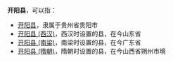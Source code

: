'''开阳县'''，可以指：

*[[开阳县|开阳县]]，隶属于贵州省贵阳市
*[[开阳县_(西汉)|开阳县 (西汉)]]，西汉时设置的县，在今山东省
*[[开阳县_(南梁)|开阳县 (南梁)]]，南梁时设置的县，在今广东省
*[[开阳县_(隋朝)|开阳县 (隋朝)]]，隋朝时设置的县，在今山西省朔州市境

{{Disambig|K|Cat=三字中国县名消歧义}}